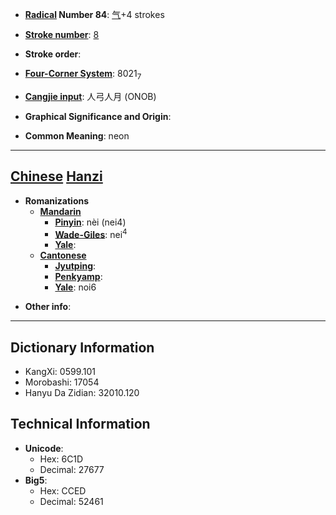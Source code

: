 * '''[[Wiktionary:Chinese radical index| Radical]] Number 84''': [[Wiktionary:Chinese radical index 气|气]]+4 strokes

* '''[[Wiktionary:Chinese total strokes index|Stroke number]]''': [[Wiktionary:Chinese total strokes index 8|8]]

* '''Stroke order''': 

* '''[[Wiktionary:Chinese four corner index|Four-Corner System]]''': 8021<sub>7</sub>

* '''[[Wiktionary:Chinese Cangjie index|Cangjie input]]''': 人弓人月 (ONOB)

* '''Graphical Significance and Origin''': 

* '''Common Meaning''': neon

----

== [[Chinese]] [[Hanzi]] ==

* '''Romanizations'''
** '''[[Mandarin]]'''
*** '''[[Pinyin]]''': nèi (nei4)
*** '''[[Wade-Giles]]''': nei<sup>4</sup>
*** '''[[Yale]]''': 
** '''[[Cantonese]]'''
*** '''[[Jyutping]]''':
*** '''[[Penkyamp]]''': 
*** '''[[Yale]]''': noi6

* '''Other info''': 

----

== Dictionary Information ==

* KangXi: 0599.101
* Morobashi: 17054
* Hanyu Da Zidian: 32010.120

== Technical Information ==

* '''Unicode''':
** Hex: 6C1D
** Decimal: 27677
* '''Big5''':
** Hex: CCED
** Decimal: 52461
